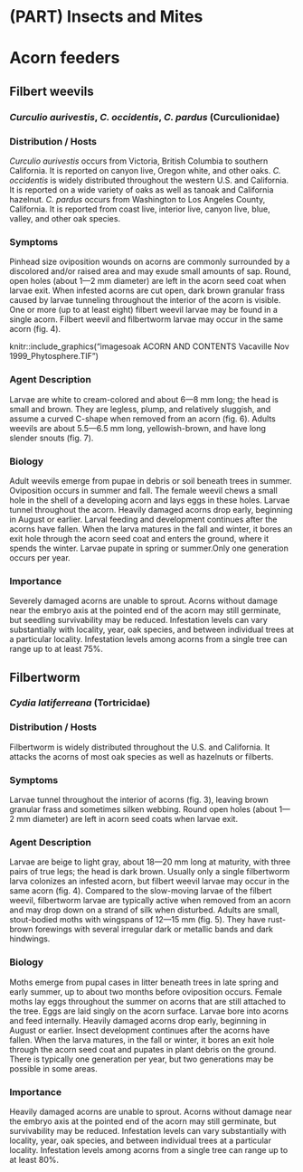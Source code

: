 # (PART) Insects and Mites {-}
# Acorn feeders {-}

## Filbert weevils {-}

### *Curculio aurivestis*, *C. occidentis*, *C. pardus* (Curculionidae){-}

### Distribution / Hosts {-}

*Curculio aurivestis* occurs from Victoria, British Columbia to southern California.  It is reported on canyon live, Oregon white, and other oaks.
*C. occidentis* is widely distributed throughout the western U.S. and California.  It is reported on a wide variety of oaks as well as tanoak and California hazelnut. 
*C. pardus* occurs from Washington to Los Angeles County, California.  It is reported from coast live, interior live, canyon live, blue, valley, and other oak species.

### Symptoms {-}

Pinhead size oviposition wounds on acorns are commonly surrounded by a discolored and/or raised area and may exude small amounts of sap.  Round, open holes (about 1—2 mm diameter) are left in the acorn seed coat when larvae exit.  When infested acorns are cut open, dark brown granular frass caused by larvae tunneling throughout the interior of the acorn is visible.  One or more (up to at least eight) filbert weevil larvae may be found in a single acorn.  Filbert weevil and filbertworm larvae may occur in the same acorn (fig. 4).

knitr::include_graphics("images\Valley oak ACORN AND CONTENTS Vacaville Nov 1999_Phytosphere.TIF")

### Agent Description {-}

Larvae are white to cream-colored and about 6—8 mm long; the head is small and brown.  They are legless, plump, and relatively sluggish, and assume a curved C-shape when removed from an acorn (fig. 6). Adults weevils are about 5.5—6.5 mm long, yellowish-brown, and have long slender snouts (fig. 7).

### Biology {-}

Adult weevils emerge from pupae in debris or soil beneath trees in summer.  Oviposition occurs in summer and fall.  The female weevil chews a small hole in the shell of a developing acorn and lays eggs in these holes. Larvae tunnel throughout the acorn.  Heavily damaged acorns drop early, beginning in August or earlier. Larval feeding and development continues after the acorns have fallen.  When the larva matures in the fall and winter, it bores an exit hole through the acorn seed coat and enters the ground, where it spends the winter. Larvae pupate in spring or summer.Only one generation occurs per year.

### Importance {-}

Severely damaged acorns are unable to sprout. Acorns without damage near the embryo axis at the pointed end of the acorn may still germinate, but seedling survivability may be reduced. Infestation levels can vary substantially with locality, year, oak species, and between individual trees at a particular locality. Infestation levels among acorns from a single tree can range up to at least 75%.

## Filbertworm {-}
### *Cydia latiferreana* (Tortricidae){-}

### Distribution / Hosts {-}

Filbertworm is widely distributed throughout the U.S. and California.  It attacks the acorns of most oak species as well as hazelnuts or filberts.

### Symptoms {-}

Larvae tunnel throughout the interior of acorns (fig. 3), leaving brown granular frass and sometimes silken webbing.  Round open holes (about 1—2 mm diameter) are left in acorn seed coats when larvae exit.

### Agent Description {-}

Larvae are beige to light gray, about 18—20 mm long at maturity, with three pairs of true legs; the head is dark brown.  Usually only a single filbertworm larva colonizes an infested acorn, but filbert weevil larvae may occur in the same acorn (fig. 4).  Compared to the slow-moving larvae of the filbert weevil, filbertworm larvae are typically active when removed from an acorn and may drop down on a strand of silk when disturbed.  Adults are small, stout-bodied moths with wingspans of 12—15 mm (fig. 5).  They have rust-brown forewings with several irregular dark or metallic bands and dark hindwings.

### Biology {-}

Moths emerge from pupal cases in litter beneath trees in late spring and early summer, up to about two months before oviposition occurs.  Female moths lay eggs throughout the summer on acorns that are still attached to the tree.  Eggs are laid singly on the acorn surface.  Larvae bore into acorns and feed internally.  Heavily damaged acorns drop early, beginning in August or earlier.  Insect development continues after the acorns have fallen.  When the larva matures, in the fall or winter, it bores an exit hole through the acorn seed coat and pupates in plant debris on the ground.  There is typically one generation per year, but two generations may be possible in some areas.

### Importance {-}

Heavily damaged acorns are unable to sprout.  Acorns without damage near the embryo axis at the pointed end of the acorn may still germinate, but survivability may be reduced.  Infestation levels can vary substantially with locality, year, oak species, and between individual trees at a particular locality.  Infestation levels among acorns from a single tree can range up to at least 80%.